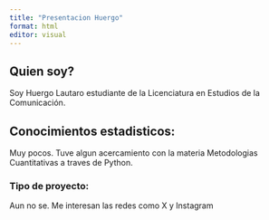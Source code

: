 ```yaml
---
title: "Presentacion Huergo"
format: html
editor: visual
---
```


## Quien soy?

Soy Huergo Lautaro estudiante de la Licenciatura en Estudios de la Comunicación.

## Conocimientos estadisticos:

Muy pocos. Tuve algun acercamiento con la materia Metodologias Cuantitativas a traves de Python.

### Tipo de proyecto:

Aun no se. Me interesan las redes como X y Instagram
